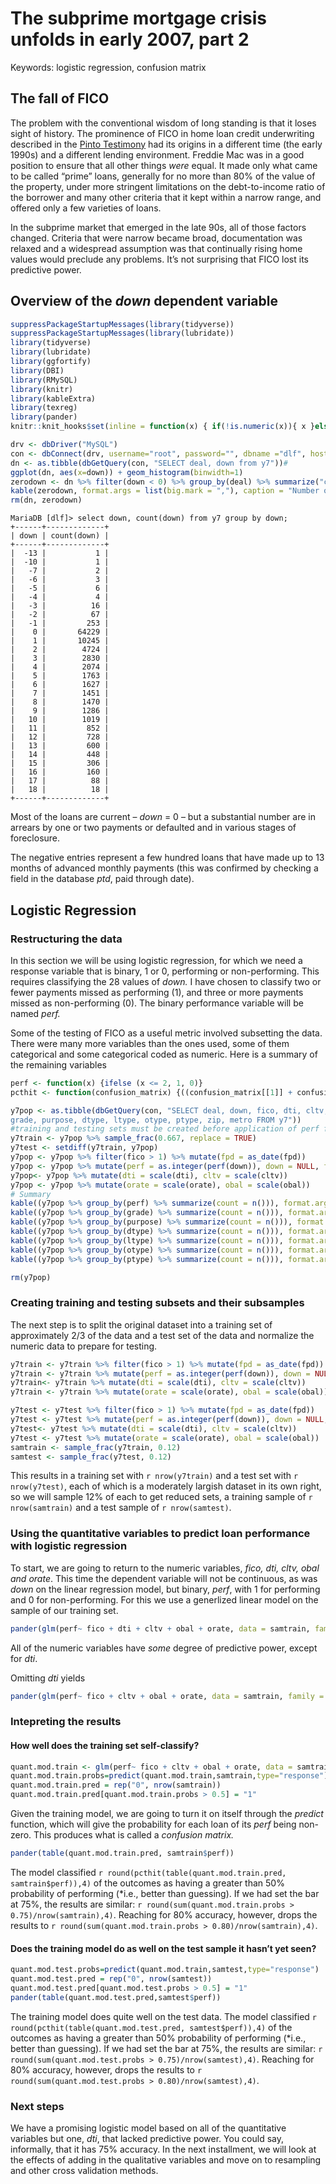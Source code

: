 # The subprime mortgage crisis unfolds in early 2007, part 2

Keywords: logistic regression, confusion matrix

## The fall of FICO

The problem with the conventional wisdom of long standing is that it loses sight of history. The prominence of FICO in home loan credit underwriting described in the [Pinto Testimony] had its origins in a different time (the early 1990s) and a different lending environment. Freddie Mac was in a good position to ensure that all other things *were* equal. It made only what came to be called "prime" loans, generally for no more than 80% of the value of the property, under more stringent limitations on the debt-to-income ratio of the borrower and many other criteria that it kept within a narrow range, and offered only a few varieties of loans.

In the subprime market that emerged in the late 90s, all of those factors changed. Criteria that were narrow became broad, documentation was relaxed and a widespread assumption was that continually rising home values would preclude any problems. It's not surprising that FICO lost its predictive power.

## Overview of the *down* dependent variable

```r
suppressPackageStartupMessages(library(tidyverse))
suppressPackageStartupMessages(library(lubridate))
library(tidyverse)
library(lubridate)
library(ggfortify)
library(DBI)
library(RMySQL)
library(knitr)
library(kableExtra)
library(texreg)
library(pander)
knitr::knit_hooks$set(inline = function(x) { if(!is.numeric(x)){ x }else{ prettyNum(round(x,2), big.mark=",") } })

drv <- dbDriver("MySQL")
con <- dbConnect(drv, username="root", password="", dbname ="dlf", host="localhost")
dn <- as.tibble(dbGetQuery(con, "SELECT deal, down from y7"))#
ggplot(dn, aes(x=down)) + geom_histogram(binwidth=1)
zerodown <- dn %>% filter(down < 0) %>% group_by(deal) %>% summarize("count" = n())
kable(zerodown, format.args = list(big.mark = ","), caption = "Number of loans with negative values of *down* by transaction")  %>% kable_styling(bootstrap_options = "striped", full_width = F) 
rm(dn, zerodown)
``` 

    MariaDB [dlf]> select down, count(down) from y7 group by down;
    +------+-------------+
    | down | count(down) |
    +------+-------------+
    |  -13 |           1 |
    |  -10 |           1 |
    |   -7 |           2 |
    |   -6 |           3 |
    |   -5 |           6 |
    |   -4 |           4 |
    |   -3 |          16 |
    |   -2 |          67 |
    |   -1 |         253 |
    |    0 |       64229 |
    |    1 |       10245 |
    |    2 |        4724 |
    |    3 |        2830 |
    |    4 |        2074 |
    |    5 |        1763 |
    |    6 |        1627 |
    |    7 |        1451 |
    |    8 |        1470 |
    |    9 |        1286 |
    |   10 |        1019 |
    |   11 |         852 |
    |   12 |         728 |
    |   13 |         600 |
    |   14 |         448 |
    |   15 |         306 |
    |   16 |         160 |
    |   17 |          88 |
    |   18 |          18 |
    +------+-------------+

Most of the loans are current -- *down* = 0 -- but a substantial number are in arrears by one or two payments or defaulted and in various stages of foreclosure.

The negative entries represent a few hundred loans that have made up to 13 months of advanced monthly payments (this was confirmed by checking a field in the database *ptd*, paid through date).

## Logistic Regression

### Restructuring the data

In this section we will be using logistic regression, for which we need a response variable that is binary, 1 or 0, performing or non-performing. This requires classifying the 28 values of *down.* I have chosen to classify two or fewer payments missed as performing (1), and three or more payments missed as non-performing (0). The binary performance variable will be named *perf.*

Some of the testing of FICO as a useful metric involved subsetting the data. There were many more variables than the ones used, some of them categorical and some categorical coded as numeric. Here is a summary of the remaining variables

```r
perf <- function(x) {ifelse (x <= 2, 1, 0)}
pcthit <- function(confusion_matrix) {((confusion_matrix[[1]] + confusion_matrix[,2][2])/sum(confusion_matrix))[[1]]}

y7pop <- as.tibble(dbGetQuery(con, "SELECT deal, down, fico, dti, cltv, obal, orate, fpd, +
grade, purpose, dtype, ltype, otype, ptype, zip, metro FROM y7"))
#training and testing sets must be created before application of perf function, which creates a matrix in y7pop, which breaks setdiff, which expects numeric in this situation
y7train <- y7pop %>% sample_frac(0.667, replace = TRUE)
y7test <- setdiff(y7train, y7pop) 
y7pop <- y7pop %>% filter(fico > 1) %>% mutate(fpd = as_date(fpd)) 
y7pop <- y7pop %>% mutate(perf = as.integer(perf(down)), down = NULL, fico = scale(fico))
y7pop<- y7pop %>% mutate(dti = scale(dti), cltv = scale(cltv))
y7pop <- y7pop %>% mutate(orate = scale(orate), obal = scale(obal))
# Summary
kable((y7pop %>% group_by(perf) %>% summarize(count = n())), format.args = list(big.mark = ","), caption = "Performance Summary")  %>% kable_styling(bootstrap_options = "striped", full_width = F)
kable((y7pop %>% group_by(grade) %>% summarize(count = n())), format.args = list(big.mark = ","), caption = "Origination Credit Grades Summary")  %>% kable_styling(bootstrap_options = "striped", full_width = F)
kable((y7pop %>% group_by(purpose) %>% summarize(count = n())), format.args = list(big.mark = ","), caption = "Loan Purpose Summary")  %>% kable_styling(bootstrap_options = "striped", full_width = F)
kable((y7pop %>% group_by(dtype) %>% summarize(count = n())), format.args = list(big.mark = ","), caption = "Underwriting Documentation Type")  %>% kable_styling(bootstrap_options = "striped", full_width = F)
kable((y7pop %>% group_by(ltype) %>% summarize(count = n())), format.args = list(big.mark = ","), caption = "Loan Type Summary")  %>% kable_styling(bootstrap_options = "striped", full_width = F)
kable((y7pop %>% group_by(otype) %>% summarize(count = n())), format.args = list(big.mark = ","), caption = "Occupancy Type Summary")  %>% kable_styling(bootstrap_options = "striped", full_width = F)
kable((y7pop %>% group_by(ptype) %>% summarize(count = n())), format.args = list(big.mark = ","), caption = "Property Type Summary")  %>% kable_styling(bootstrap_options = "striped", full_width = F)

rm(y7pop)
```


### Creating training and testing subsets and their subsamples

The next step is to split the original dataset into a training set of approximately 2/3 of the data and a test set of the data and normalize the numeric data to prepare for testing.

```r
y7train <- y7train %>% filter(fico > 1) %>% mutate(fpd = as_date(fpd)) 
y7train <- y7train %>% mutate(perf = as.integer(perf(down)), down = NULL, fico = scale(fico))
y7train<- y7train %>% mutate(dti = scale(dti), cltv = scale(cltv))
y7train <- y7train %>% mutate(orate = scale(orate), obal = scale(obal))

y7test <- y7test %>% filter(fico > 1) %>% mutate(fpd = as_date(fpd)) 
y7test <- y7test %>% mutate(perf = as.integer(perf(down)), down = NULL, fico = scale(fico))
y7test<- y7test %>% mutate(dti = scale(dti), cltv = scale(cltv))
y7test <- y7test %>% mutate(orate = scale(orate), obal = scale(obal))
samtrain <- sample_frac(y7train, 0.12)
samtest <- sample_frac(y7test, 0.12)
```

This results in a training set with `r nrow(y7train)` and a test set with `r nrow(y7test)`, each of which is a moderately largish dataset in its own right, so we will sample 12% of each to get reduced sets, a training sample of `r nrow(samtrain)` and a test sample of `r nrow(samtest)`.

### Using the quantitative variables to predict loan performance with logistic regression

To start, we are going to return to the numeric variables, *fico, dti, cltv, obal and orate*. This time the dependent variable will not be continuous, as was *down* on the linear regression model, but binary, *perf*, with 1 for performing and 0 for non-performing. For this we use a generlized linear model on the sample of our training set.

```r
pander(glm(perf~ fico + dti + cltv + obal + orate, data = samtrain, family = binomial))
```

All of the numeric variables have *some* degree of predictive power, except for *dti*.

Omitting *dti* yields

```r
pander(glm(perf~ fico + cltv + obal + orate, data = samtrain, family = binomial),single.row = TRUE)
```

### Intepreting the results

#### How well does the training set self-classify?

```r
quant.mod.train <- glm(perf~ fico + cltv + obal + orate, data = samtrain, family = binomial)
quant.mod.train.probs=predict(quant.mod.train,samtrain,type="response")
quant.mod.train.pred = rep("0", nrow(samtrain)) 
quant.mod.train.pred[quant.mod.train.probs > 0.5] = "1"
```

Given the training model, we are going to turn it on itself through the *predict* function, which will give the probability for each loan of its *perf* being non-zero. This produces what is called a *confusion matrix.*

```r
pander(table(quant.mod.train.pred, samtrain$perf))
``` 

The model classified  `r round(pcthit(table(quant.mod.train.pred, samtrain$perf)),4)` of the outcomes as having a greater than 50% probability of performing (*i.e., better than guessing). If we had set the bar at 75%, the results are similar: `r round(sum(quant.mod.train.probs > 0.75)/nrow(samtrain),4)`. Reaching for 80% accuracy, however, drops the results to `r round(sum(quant.mod.train.probs > 0.80)/nrow(samtrain),4)`.

#### Does the training model do as well on the test sample it hasn't yet seen?

```r
quant.mod.test.probs=predict(quant.mod.train,samtest,type="response")
quant.mod.test.pred = rep("0", nrow(samtest))         
quant.mod.test.pred[quant.mod.test.probs > 0.5] = "1"
pander(table(quant.mod.test.pred,samtest$perf))
```

The training model does quite well on the test data. The model classified `r round(pcthit(table(quant.mod.test.pred, samtest$perf)),4)` of the outcomes as having a greater than 50% probability of performing (*i.e., better than guessing). If we had set the bar at 75%, the results are similar: `r round(sum(quant.mod.test.probs > 0.75)/nrow(samtest),4)`. Reaching for 80% accuracy, however, drops the results to `r round(sum(quant.mod.test.probs > 0.80)/nrow(samtest),4)`.

### Next steps

We have a promising logistic model based on all of the quantitative variables but one, *dti*, that lacked predictive power. You could say, informally, that it has 75% accuracy. In the next installment, we will look at the effects of adding in the qualitative variables and move on to resampling and other cross validation methods.







[credit disclosure]: https://goo.gl/uhX1Pc
[LBMLT 2006-1]: https://www.sec.gov/Archives/edgar/data/1119605/000114420406002461/v033798_fwp.htm

[Pinto testimony]: https://democrats-oversight.house.gov/sites/democrats.oversight.house.gov/files/documents/Fannie%20Freddie%20Testimony%20of%20Edward%20Pinto%2012.9.08%20written%20submission%20Full.pdf


